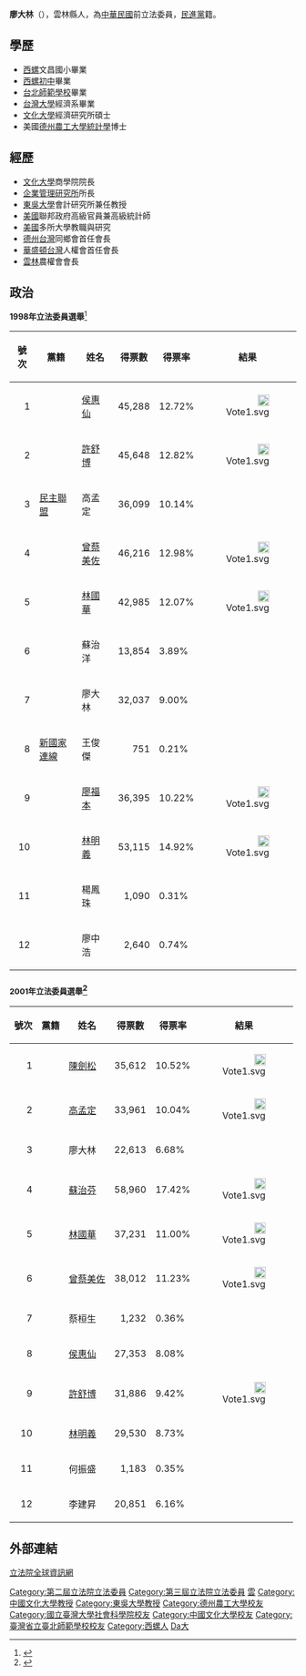 '''廖大林'''（{{bd|1936年||catIdx=Liao廖}}），雲林縣人，為[[中華民國|中華民國]]前立法委員，[[民進黨|民進黨]]籍。

==學歷==
*[[西螺鎮|西螺]]文昌國小畢業
*[[西螺初中|西螺初中]]畢業
*[[台北師範學校|台北師範學校]]畢業
*[[台灣大學|台灣大學]]經濟系畢業
*[[文化大學|文化大學]]經濟研究所碩士
*美國[[德州農工大學|德州農工大學]][[統計學|統計學]]博士
==經歷==
*[[文化大學|文化大學]]商學院院長
*[[企業管理研究所|企業管理研究所]]所長
*[[東吳大學|東吳大學]]會計研究所兼任教授
*[[美國|美國]]聯邦政府高級官員兼高級統計師
*[[美國|美國]]多所大學教職與研究
*[[德克薩斯州|德州]][[台灣|台灣]]同鄉會首任會長
*[[華盛頓|華盛頓]][[台灣|台灣]]人權會首任會長
*[[雲林|雲林]]農權會會長

==政治==
<small>'''<big>1998年立法委員選舉</big>'''</small><ref>{{Cite web |title=1998年第04屆立法委員選舉雲林縣選舉區當選者 |url=https://db.cec.gov.tw/ElecTable/Election/ElecTickets?dataType=tickets&typeId=ELC&subjectId=L0&legisId=L1&themeId=b09574a77dbe889722955d9fd9f3cb6b&dataLevel=A&prvCode=03&cityCode=009&areaCode=00&deptCode=000&liCode=0000 |website=中央選舉委員會}}</ref>
{| class="wikitable sortable"   
|-
! 號次 || 黨籍 || 姓名 || 得票數 
!得票率|| 結果 
|-
| align="right" | 1 || {{Kmt}} || [[侯惠仙|侯惠仙]] || align="right" | 45,288 
|12.72%|| align="right" | [[File:Vote1.svg|20px]]
|-
| align="right" | 2 ||{{Kmt}}|| [[許舒博|許舒博]] || align="right" | 45,648 
|12.82%|| align="right" | [[File:Vote1.svg|20px]]
|-
| align="right" | 3 || [[民主聯盟|民主聯盟]] || 高孟定 || align="right" | 36,099 
|10.14%|| align="right" |
|-
| align="right" | 4 || {{Kmt}} || [[曾蔡美佐|曾蔡美佐]] || align="right" | 46,216 
|12.98%|| align="right" | [[File:Vote1.svg|20px]]
|-
| align="right" | 5 || {{Dpp}} || [[林國華|林國華]] || align="right" | 42,985 
|12.07%|| align="right" | [[File:Vote1.svg|20px]]
|-
| align="right" | 6 || {{Nonp}}|| 蘇治洋 || align="right" | 13,854 
|3.89%|| align="right" |
|-
| align="right" | 7 || {{Dpp}} || 廖大林 || align="right" | 32,037 
|9.00%|| align="right" |
|-
| align="right" | 8 || [[新國家連線|新國家連線]] || 王俊傑 || align="right" | 751 
|0.21%|| align="right" |
|-
| align="right" | 9 || {{Kmt}} || [[廖福本|廖福本]] || align="right" | 36,395 
|10.22%|| align="right" | [[File:Vote1.svg|20px]]
|-
| align="right" | 10 || {{Kmt}} || [[林明義|林明義]] || align="right" | 53,115 
|14.92%|| align="right" |[[File:Vote1.svg|20px]]
|-
| align="right" | 11 || {{Nonp}} || 楊鳳珠 || align="right" | 1,090
|0.31%|| align="right" |
|-
| align="right" | 12 || {{Np}} || 廖中浩 || align="right" | 2,640 
|0.74%|| align="right" |
|}

===<small>2001年立法委員選舉</small><ref>{{Cite web |title=2001年第05屆立法委員選舉雲林縣選舉區當選者 |url=https://db.cec.gov.tw/ElecTable/Election/ElecTickets?dataType=tickets&typeId=ELC&subjectId=L0&legisId=L1&themeId=dbf33acb7a3fdbef8add05a981734a75&dataLevel=A&prvCode=03&cityCode=009&areaCode=00&deptCode=000&liCode=0000 |website=中央選舉委員會}}</ref>===
{| class="wikitable sortable"   
|-
! 號次 || 黨籍 || 姓名 || 得票數 
!得票率|| 結果 
|-
| align="right" | 1 || {{pfp}} || [[陳劍松|陳劍松]] || align="right" | 35,612 
|10.52%|| align="right" | [[File:Vote1.svg|20px]]
|-
| align="right" | 2 ||{{Nonp}}|| [[高孟定|高孟定]] || align="right" | 33,961 
|10.04%|| align="right" | [[File:Vote1.svg|20px]]
|-
| align="right" | 3 || {{Dpp}} || 廖大林 || align="right" | 22,613 
|6.68%|| align="right" |
|-
| align="right" | 4 || {{Dpp}}|| [[蘇治芬|蘇治芬]] || align="right" | 58,960 
|17.42%|| align="right" | [[File:Vote1.svg|20px]]
|-
| align="right" | 5 || {{Dpp}} || [[林國華|林國華]] || align="right" | 37,231 
|11.00%|| align="right" | [[File:Vote1.svg|20px]]
|-
| align="right" | 6 || {{Kmt}} || [[曾蔡美佐|曾蔡美佐]] || align="right" | 38,012 
|11.23%|| align="right" | [[File:Vote1.svg|20px]]
|-
| align="right" | 7 || {{Nonp}} || 蔡桓生 || align="right" | 1,232 
|0.36%|| align="right" |
|-
| align="right" | 8 || {{Kmt}} || [[侯惠仙|侯惠仙]] || align="right" | 27,353 
|8.08%|| align="right" |
|-
| align="right" | 9 || {{Kmt}} || [[許舒博|許舒博]] || align="right" | 31,886 
|9.42%|| align="right" | [[File:Vote1.svg|20px]]
|-
| align="right" | 10 || {{Kmt}} || [[林明義|林明義]] || align="right" | 29,530 
|8.73%|| align="right" |
|-
| align="right" | 11 || {{Np}} || 何振盛 || align="right" | 1,183
|0.35%|| align="right" |
|-
| align="right" | 12 || {{Tsu}} || 李建昇 || align="right" | 20,851 
|6.16%|| align="right" |
|}

==外部連結==
[http://www.ly.gov.tw/03_leg/0301_main/tornado_leg_intro/legIntro.action?lgno=00123&stage=3 立法院全球資訊網] {{Wayback|url=http://www.ly.gov.tw/03_leg/0301_main/tornado_leg_intro/legIntro.action?lgno=00123&stage=3 |date=20160304065156 }}
{{第2屆中華民國立法委員名單}}
{{第三屆立法院立法委員名單}}

{{DEFAULTSORT:Liao廖}}
[[Category:第二屆立法院立法委員|Category:第二屆立法院立法委員]]
[[Category:第三屆立法院立法委員|Category:第三屆立法院立法委員]]
[[Category:民主進步黨籍立法委員|雲]]
[[Category:中國文化大學教授|Category:中國文化大學教授]]
[[Category:東吳大學教授|Category:東吳大學教授]]
[[Category:德州農工大學校友|Category:德州農工大學校友]]
[[Category:國立臺灣大學社會科學院校友|Category:國立臺灣大學社會科學院校友]]
[[Category:中國文化大學校友|Category:中國文化大學校友]]
[[Category:臺灣省立臺北師範學校校友|Category:臺灣省立臺北師範學校校友]]
[[Category:西螺人|Category:西螺人]]
[[Category:張廖姓|Da大]]